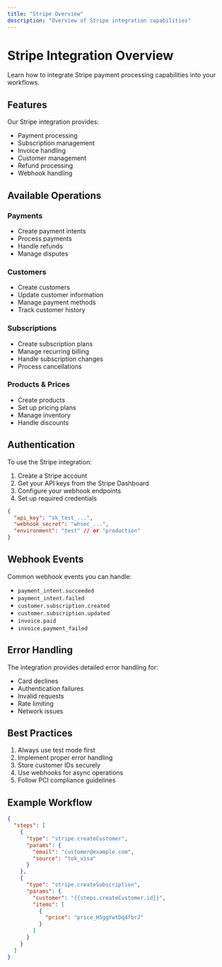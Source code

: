 ```yaml
---
title: "Stripe Overview"
description: "Overview of Stripe integration capabilities"
---
```


# Stripe Integration Overview

Learn how to integrate Stripe payment processing capabilities into your workflows.

## Features

Our Stripe integration provides:

- Payment processing
- Subscription management
- Invoice handling
- Customer management
- Refund processing
- Webhook handling

## Available Operations

### Payments

- Create payment intents
- Process payments
- Handle refunds
- Manage disputes

### Customers

- Create customers
- Update customer information
- Manage payment methods
- Track customer history

### Subscriptions

- Create subscription plans
- Manage recurring billing
- Handle subscription changes
- Process cancellations

### Products & Prices

- Create products
- Set up pricing plans
- Manage inventory
- Handle discounts

## Authentication

To use the Stripe integration:

1. Create a Stripe account
2. Get your API keys from the Stripe Dashboard
3. Configure your webhook endpoints
4. Set up required credentials

```json
{
  "api_key": "sk_test_...",
  "webhook_secret": "whsec_...",
  "environment": "test" // or "production"
}
```

## Webhook Events

Common webhook events you can handle:

- `payment_intent.succeeded`
- `payment_intent.failed`
- `customer.subscription.created`
- `customer.subscription.updated`
- `invoice.paid`
- `invoice.payment_failed`

## Error Handling

The integration provides detailed error handling for:

- Card declines
- Authentication failures
- Invalid requests
- Rate limiting
- Network issues

## Best Practices

1. Always use test mode first
2. Implement proper error handling
3. Store customer IDs securely
4. Use webhooks for async operations
5. Follow PCI compliance guidelines

## Example Workflow

```json
{
  "steps": [
    {
      "type": "stripe.createCustomer",
      "params": {
        "email": "customer@example.com",
        "source": "tok_visa"
      }
    },
    {
      "type": "stripe.createSubscription",
      "params": {
        "customer": "{{steps.createCustomer.id}}",
        "items": [
          {
            "price": "price_H5ggYwtDq4fbrJ"
          }
        ]
      }
    }
  ]
}
```
